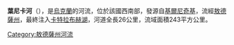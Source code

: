 '''葉尼卡河'''（{{lang-uk|Єника}}），是[[烏克蘭|烏克蘭]]的河流，位於該國西南部，發源自[[基爾尼奇基|基爾尼奇基]]，流經[[敖德薩州|敖德薩州]]，最終注入[[卡特拉布赫湖|卡特拉布赫湖]]，河道全長26公里，流域面積243平方公里。

{{DEFAULTSORT:Єника}}
[[Category:敖德薩州河流|Category:敖德薩州河流]]


{{Ukraine-river-stub}}